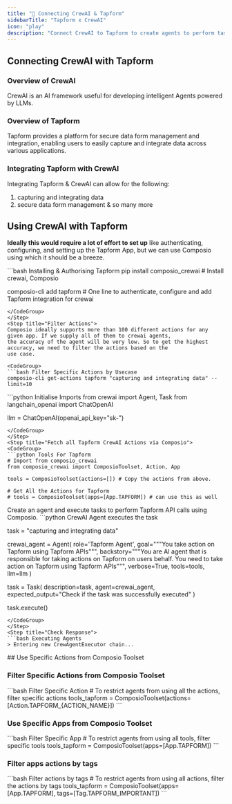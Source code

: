 ```yaml
---
title: "🚀 Connecting CrewAI & Tapform"
sidebarTitle: "Tapform x CrewAI"
icon: "play"
description: "Connect CrewAI to Tapform to create agents to perform tasks using natural language"
---
```


## Connecting CrewAI with Tapform

### Overview of CrewAI

CrewAI is an AI framework useful for developing intelligent Agents powered by LLMs.

### Overview of Tapform

Tapform provides a platform for secure data form management and integration, enabling users to easily capture and integrate data across various applications.

### Integrating Tapform with CrewAI

Integrating Tapform & CrewAI can allow for the following:

1. capturing and integrating data
2. secure data form management
& so many more

## Using CrewAI with Tapform

<Steps>
<Step title="Setting Up the Environment">

**Ideally this would require a lot of effort to set up** like authenticating, configuring, and setting up the Tapform App, but we can use Composio using which it should be a breeze.

<CodeGroup>
```bash Installing & Authorising Tapform
pip install composio_crewai # Install crewai, Composio 

composio-cli add tapform # One line to authenticate, configure and add Tapform integration for crewai
```
</CodeGroup>
</Step>
<Step title="Filter Actions">
Composio ideally supports more than 100 different actions for any given app. If we supply all of them to crewai agents, 
the accuracy of the agent will be very low. So to get the highest accuracy, we need to filter the actions based on the 
use case.

<CodeGroup>
```bash Filter Specific Actions by Usecase
composio-cli get-actions tapform "capturing and integrating data" --limit=10
```
</CodeGroup>

</Step>
<Step title="Import Base Packages">

<CodeGroup>
```python Initialise Imports
from crewai import Agent, Task
from langchain_openai import ChatOpenAI

llm = ChatOpenAI(openai_api_key="sk-<OPENAI KEY>")
```
</CodeGroup>
</Step>
<Step title="Fetch all Tapform CrewAI Actions via Composio">
<CodeGroup>
```python Tools For Tapform
# Import from composio_crewai
from composio_crewai import ComposioToolset, Action, App

tools = ComposioToolset(actions=[]) # Copy the actions from above. 

# Get All the Actions for Tapform
# tools = ComposioToolset(apps=[App.TAPFORM]) # can use this as well
```
</CodeGroup>
</Step>
<Step title="Execute the Agent">
Create an agent and execute tasks to perform Tapform API calls using Composio. 
<CodeGroup>
```python CrewAI Agent executes the task

task = "capturing and integrating data"

crewai_agent = Agent(
    role='Tapform Agent',
    goal="""You take action on Tapform using Tapform APIs""",
    backstory="""You are AI agent that is responsible for taking actions on Tapform on users behalf. You need to take action on Tapform using Tapform APIs""",
    verbose=True,
    tools=tools,
    llm=llm
)

task = Task(
    description=task,
    agent=crewai_agent,
    expected_output="Check if the task was successfully executed"
)

task.execute()
```
</CodeGroup>
</Step>
<Step title="Check Response">
```bash Executing Agents
> Entering new CrewAgentExecutor chain...
```
</Step>
</Steps>
## Use Specific Actions from Composio Toolset

### Filter Specific Actions from Composio Toolset

<CodeGroup>
```bash Filter Specific Action
# To restrict agents from using all the actions, filter specific actions
tools_tapform = ComposioToolset(actions=[Action.TAPFORM_{ACTION_NAME}])
```
</CodeGroup>

### Use Specific Apps from Composio Toolset
<CodeGroup>
```bash Filter Specific App
# To restrict agents from using all tools, filter specific tools
tools_tapform = ComposioToolset(apps=[App.TAPFORM])
```
</CodeGroup>

### Filter apps actions by tags 
<CodeGroup>
```bash Filter actions by tags
# To restrict agents from using all actions, filter the actions by tags
tools_tapform = ComposioToolset(apps=[App.TAPFORM], tags=[Tag.TAPFORM_IMPORTANT])
```
</CodeGroup>